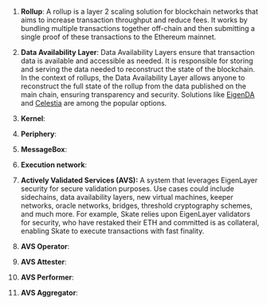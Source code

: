 1. **Rollup**: A rollup is a layer 2 scaling solution for blockchain networks that aims to increase transaction throughput and reduce fees. It works by bundling multiple transactions together off-chain and then submitting a single proof of these transactions to the Ethereum mainnet.

1. **Data Availability Layer**: Data Availability Layers ensure that transaction data is available and accessible as needed. It is responsible for storing and serving the data needed to reconstruct the state of the blockchain. In the context of rollups, the Data Availability Layer allows anyone to reconstruct the full state of the rollup from the data published on the main chain, ensuring transparency and security. Solutions like [EigenDA](https://www.eigenlayer.xyz/) and [Celestia](https://celestia.org/) are among the popular options.

1. **Kernel**:

1. **Periphery**:

1. **MessageBox**:

1. **Execution network**:

1. **Actively Validated Services (AVS):** A system that leverages EigenLayer security for secure validation purposes. Use cases could include sidechains, data availability layers, new virtual machines, keeper networks, oracle networks, bridges, threshold cryptography schemes, and much more. For example, Skate relies upon EigenLayer validators for security, who have restaked their ETH and committed is as collateral, enabling Skate to execute transactions with fast finality.

1. **AVS Operator**:

1. **AVS Attester**:

1. **AVS Performer**:

1. **AVS Aggregator**:
